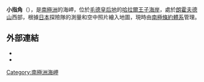 {{coord|69|14|S|39|38|E|source:GNIS|display=title}}

'''小指角'''（{{lang-en|Cape Koyubi}}），是[[南極洲|南極洲]]的海岬，位於[[毛德皇后地|毛德皇后地]]的[[哈拉爾王子海岸|哈拉爾王子海岸]]，處於[[朗霍夫德山|朗霍夫德山]]西部，根據[[日本|日本]]探險隊的測量和空中照片繪入地圖，現時由[[南極條約體系|南極條約體系]]管理。

==外部連結==
*{{cite gnis | type = antarid | id = 8184| name = Cape Koyubi | accessdate = 2013-05-16}}
*{{usgs-gazetteer|id=8184}}

{{Antarctica-geo-stub}}
[[Category:南極洲海岬|Category:南極洲海岬]]